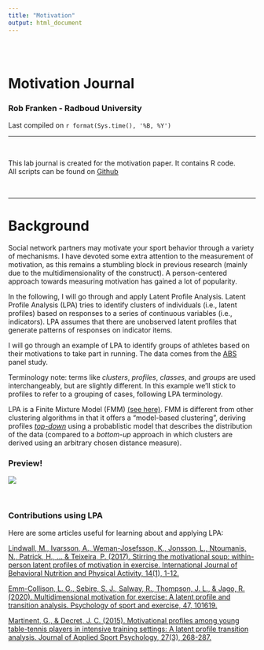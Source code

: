 ```yaml
---
title: "Motivation"
output: html_document
---
```


<style type="text/css">
.title {
  display: none;
}

#getting-started img {
  margin-right: 10px;
}

</style>

<div class="row" style="padding-top: 30px;">
<div class="col-sm-6">

# **Motivation Journal**
### Rob Franken - Radboud University
Last compiled on `r format(Sys.time(), '%B, %Y')`

----

<br>

This lab journal is created for the motivation paper. It contains R code.       
All scripts can be found on [Github](https://github.com/robfranken/motivation)

<br>

----

# Background

Social network partners may motivate your sport behavior through a variety of mechanisms. I have devoted some extra attention to the measurement of motivation, as this remains a stumbling block in previous research (mainly due to the multidimensionality of the construct). A person-centered approach towards measuring motivation has gained a lot of popularity.

In the following, I will go through and apply Latent Profile Analysis. Latent Profile Analysis (LPA) tries to identify clusters of individuals (i.e., latent profiles) based on responses to a series of continuous variables (i.e., indicators). LPA assumes that there are unobserved latent profiles that generate patterns of responses on indicator items.   

I will go through an example of LPA to identify groups of athletes based on their motivations to take part in running. The data comes from the [ABS](https://easy.dans.knaw.nl/ui/datasets/id/easy-dataset:189895) panel study.     

Terminology note: terms like *clusters*, *profiles*, *classes*, and *groups* are used interchangeably, but are slightly different. In this example we'll stick to profiles to refer to a grouping of cases, following LPA terminology.

LPA is a Finite Mixture Model (FMM) [(see here)](https://stats.stackexchange.com/questions/130805/are-there-any-non-distance-based-clustering-algorithms/130810#130810). FMM is different from other clustering algorithms in that it offers a "model-based clustering", deriving profiles [*top-down*](https://en.wikipedia.org/wiki/Top-down_and_bottom-up_design) using a probablistic model that describes the distribution of the data (compared to a *bottom-up* approach in which clusters are derived using an arbitrary chosen distance measure).  

</div>
<div class="col-sm-6">

### Preview!

![](images/lpa.png)
</a>
</div>

<br>

### Contributions using LPA
Here are some articles useful for learning about and applying LPA:

[Lindwall, M., Ivarsson, A., Weman-Josefsson, K., Jonsson, L., Ntoumanis, N., Patrick, H., ... & Teixeira, P. (2017). Stirring the motivational soup: within-person latent profiles of motivation in exercise. International Journal of Behavioral Nutrition and Physical Activity, 14(1), 1-12.](https://ijbnpa.biomedcentral.com/articles/10.1186/s12966-017-0464-4)

[Emm-Collison, L. G., Sebire, S. J., Salway, R., Thompson, J. L., & Jago, R. (2020). Multidimensional motivation for exercise: A latent profile and transition analysis. Psychology of sport and exercise, 47, 101619.](https://www.sciencedirect.com/science/article/pii/S1469029219303851)

[Martinent, G., & Decret, J. C. (2015). Motivational profiles among young table-tennis players in intensive training settings: A latent profile transition analysis. Journal of Applied Sport Psychology, 27(3), 268-287.](https://www.tandfonline.com/doi/pdf/10.1080/10413200.2014.993485?casa_token=tHVcBhF66NQAAAAA:lln9gSKMd2TSxDfVmwE6mcVL4lq5eOyh_aGnYwCYw5iWA3pKOfvMKNWMT0mnsm1mPzFkN2l6uJWDOic)



  

